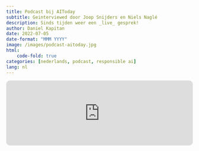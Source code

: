 ```yaml
---
title: Podcast bij AIToday
subtitle: Geinterviewed door Joop Snijders en Niels Naglé
description: Sinds tijden weer een _live_ gesprek!
author: Daniel Kapitan
date: 2022-07-05
date-format: "MMM YYYY"
image: /images/podcast-aitoday.jpg
html:
    code-fold: true
categories: [nederlands, podcast, responsible ai]
lang: nl
---
```



```{=html}
<iframe allow="autoplay *; encrypted-media *; fullscreen *; clipboard-write" frameborder="0" height="175" style="width:100%;max-width:660px;overflow:hidden;border-radius:10px;" sandbox="allow-forms allow-popups allow-same-origin allow-scripts allow-storage-access-by-user-activation allow-top-navigation-by-user-activation" src="https://embed.podcasts.apple.com/nl/podcast/s03e11-eerlijke-algoritmes-met-daniel-kapitan/id1510558415?i=1000568874206"></iframe>
```